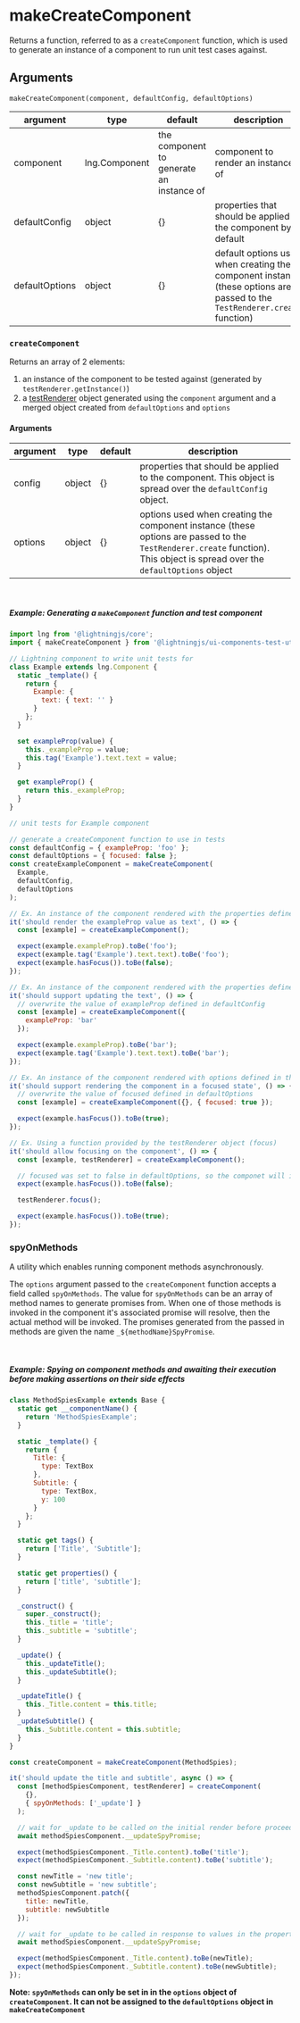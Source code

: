 <!--
  Copyright 2023 Comcast Cable Communications Management, LLC

  Licensed under the Apache License, Version 2.0 (the "License");
  you may not use this file except in compliance with the License.
  You may obtain a copy of the License at

  http://www.apache.org/licenses/LICENSE-2.0

  Unless required by applicable law or agreed to in writing, software
  distributed under the License is distributed on an "AS IS" BASIS,
  WITHOUT WARRANTIES OR CONDITIONS OF ANY KIND, either express or implied.
  See the License for the specific language governing permissions and
  limitations under the License.

  SPDX-License-Identifier: Apache-2.0
-->


<Meta title="Docs / Unit Testing / Test Utils / makeCreateComponent " />

# makeCreateComponent

Returns a function, referred to as a `createComponent` function, which is used to generate an instance of a component to run unit test cases against.

## Arguments

`makeCreateComponent(component, defaultConfig, defaultOptions)`

| argument       | type          | default                                  | description                                                                                                                |
| -------------- | ------------- | ---------------------------------------- | -------------------------------------------------------------------------------------------------------------------------- |
| component      | lng.Component | the component to generate an instance of | component to render an instance of                                                                                         |
| defaultConfig  | object        | {}                                       | properties that should be applied to the component by default                                                              |
| defaultOptions | object        | {}                                       | default options used when creating the component instance (these options are passed to the `TestRenderer.create` function) |

### `createComponent`

Returns an array of 2 elements:

1. an instance of the component to be tested against (generated by `testRenderer.getInstance()`)
2. a [testRenderer](/story/unit-testing-test-renderer-create--page#testrenderer-functions) object generated using the `component` argument and a merged object created from `defaultOptions` and `options`

#### Arguments

| argument | type   | default | description                                                                                                                                                                |
| -------- | ------ | ------- | -------------------------------------------------------------------------------------------------------------------------------------------------------------------------- |
| config   | object | {}      | properties that should be applied to the component. This object is spread over the `defaultConfig` object.                                                                 |
| options  | object | {}      | options used when creating the component instance (these options are passed to the `TestRenderer.create` function). This object is spread over the `defaultOptions` object |

<br />

##### Example: Generating a `makeComponent` function and test component

```js
import lng from '@lightningjs/core';
import { makeCreateComponent } from '@lightningjs/ui-components-test-utils';

// Lightning component to write unit tests for
class Example extends lng.Component {
  static _template() {
    return {
      Example: {
        text: { text: '' }
      }
    };
  }

  set exampleProp(value) {
    this._exampleProp = value;
    this.tag('Example').text.text = value;
  }

  get exampleProp() {
    return this._exampleProp;
  }
}

// unit tests for Example component

// generate a createComponent function to use in tests
const defaultConfig = { exampleProp: 'foo' };
const defaultOptions = { focused: false };
const createExampleComponent = makeCreateComponent(
  Example,
  defaultConfig,
  defaultOptions
);

// Ex. An instance of the component rendered with the properties defined in the defaultConfig and defaultOptions object
it('should render the exampleProp value as text', () => {
  const [example] = createExampleComponent();

  expect(example.exampleProp).toBe('foo');
  expect(example.tag('Example').text.text).toBe('foo');
  expect(example.hasFocus()).toBe(false);
});

// Ex. An instance of the component rendered with the properties defined in the config object
it('should support updating the text', () => {
  // overwrite the value of exampleProp defined in defaultConfig
  const [example] = createExampleComponent({
    exampleProp: 'bar'
  });

  expect(example.exampleProp).toBe('bar');
  expect(example.tag('Example').text.text).toBe('bar');
});

// Ex. An instance of the component rendered with options defined in the options object
it('should support rendering the component in a focused state', () => {
  // overwrite the value of focused defined in defaultOptions
  const [example] = createExampleComponent({}, { focused: true });

  expect(example.hasFocus()).toBe(true);
});

// Ex. Using a function provided by the testRenderer object (focus)
it('should allow focusing on the component', () => {
  const [example, testRenderer] = createExampleComponent();

  // focused was set to false in defaultOptions, so the componet will initially render without focus
  expect(example.hasFocus()).toBe(false);

  testRenderer.focus();

  expect(example.hasFocus()).toBe(true);
});
```

### spyOnMethods

A utility which enables running component methods asynchronously.

The `options` argument passed to the `createComponent` function accepts a field called `spyOnMethods`.
The value for `spyOnMethods` can be an array of method names to generate promises from. When one of those methods is invoked in the component it's associated promise will resolve, then the actual method will be invoked. The promises generated from the passed in methods are given the name `_${methodName}SpyPromise`.

<br />

##### Example: Spying on component methods and awaiting their execution before making assertions on their side effects

```js
class MethodSpiesExample extends Base {
  static get __componentName() {
    return 'MethodSpiesExample';
  }

  static _template() {
    return {
      Title: {
        type: TextBox
      },
      Subtitle: {
        type: TextBox,
        y: 100
      }
    };
  }

  static get tags() {
    return ['Title', 'Subtitle'];
  }

  static get properties() {
    return ['title', 'subtitle'];
  }

  _construct() {
    super._construct();
    this._title = 'title';
    this._subtitle = 'subtitle';
  }

  _update() {
    this._updateTitle();
    this._updateSubtitle();
  }

  _updateTitle() {
    this._Title.content = this.title;
  }
  _updateSubtitle() {
    this._Subtitle.content = this.subtitle;
  }
}

const createComponent = makeCreateComponent(MethodSpies);

it('should update the title and subtitle', async () => {
  const [methodSpiesComponent, testRenderer] = createComponent(
    {},
    { spyOnMethods: ['_update'] }
  );

  // wait for _update to be called on the initial render before proceeding
  await methodSpiesComponent.__updateSpyPromise;

  expect(methodSpiesComponent._Title.content).toBe('title');
  expect(methodSpiesComponent._Subtitle.content).toBe('subtitle');

  const newTitle = 'new title';
  const newSubtitle = 'new subtitle';
  methodSpiesComponent.patch({
    title: newTitle,
    subtitle: newSubtitle
  });

  // wait for _update to be called in response to values in the properties array changing
  await methodSpiesComponent.__updateSpyPromise;

  expect(methodSpiesComponent._Title.content).toBe(newTitle);
  expect(methodSpiesComponent._Subtitle.content).toBe(newSubtitle);
});
```

**Note: `spyOnMethods` can only be set in in the `options` object of `createComponent`. It can not be assigned to the `defaultOptions` object in `makeCreateComponent`**

